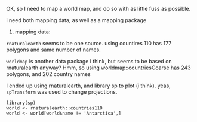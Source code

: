 OK, so I need to map a world map, and do so with as little fuss as possible. 

i need both mapping data, as well as a mapping package

1. mapping data:

`rnaturalearth` seems to be one source. using countires 110 has 177 polygons and same number of names.

`worldmap` is another data package i think, but seems to be based on rnaturalearth anyway? Hmm, so using worldmap::countriesCoarse has 243 polygons, and 202 country names

I ended up using rnaturalearth, and library sp to plot (i think). yeas, `spTransform` was used to change projections. 


```
library(sp)
world <- rnaturalearth::countries110
world <- world[world$name != 'Antarctica',]
```